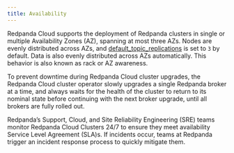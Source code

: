 ```yaml
---
title: Availability
---
```


<head>
    <meta name="title" content="Redpanda Cloud Availability  | Redpanda Docs"/>
    <meta name="description" content="Learn how Redpanda Cloud supports deploying Redpanda clusters in single or multiple Availability Zones (AZ)."/>
</head>

Redpanda Cloud supports the deployment of Redpanda clusters in single or multiple
Availability Zones (AZ), spanning at most three AZs. Nodes are evenly distributed
across AZs, and [default_topic_replications](../../../../../../reference/cluster-properties#default_topic_replications)
is set to `3` by default. Data is also evenly distributed across AZs automatically. This behavior is also
known as rack or AZ awareness.

To prevent downtime during Redpanda Cloud cluster upgrades, the Redpanda Cloud
cluster operator slowly upgrades a single Redpanda broker at a time, and always
waits for the health of the cluster to return to its nominal state before
continuing with the next broker upgrade, until all brokers are fully rolled out.

Redpanda’s Support, Cloud, and Site Reliability Engineering (SRE) teams monitor
Redpanda Cloud Clusters 24/7 to ensure they meet availability Service Level
Agreement (SLA)s. If incidents occur, teams at Redpanda trigger an incident
response process to quickly mitigate them.
